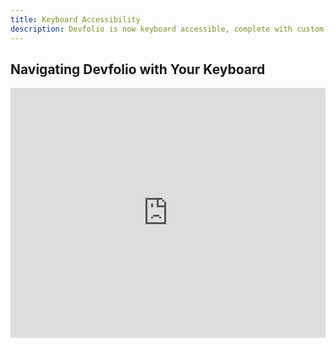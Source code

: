 ```yaml
---
title: Keyboard Accessibility
description: Devfolio is now keyboard accessible, complete with custom-built nav + shortcut components.
---
```


## Navigating Devfolio with Your Keyboard

<iframe
  width="100%"
  height="400"
  src="https://youtube.com/embed/G62Ha4yUtEk"
  title="Keyboard Accessibility on Devfolio"
  frameBorder="0"
  allow="accelerometer; autoplay; clipboard-write; encrypted-media; gyroscope; picture-in-picture"
  allowFullScreen
/>

### 🔍View All Keyboard Shortcuts

Press `?` on your keyboard anytime to bring up the **Keyboard Shortcuts** help dialog.

💡 Pro tip: If you hear your laptop fan spin up - it’s not stress, it’s excitement. You’re shortcutting your way to glory.


### 💾 Save Your Project

Once you're on the project submission page:

- Hit `CMD + S` to **Save your project**
- Want to save as a draft instead? Use `CMD + Shift + S`


### 📝 Save & Close Modal

Add your commit message and:

- Hit `CMD + Enter` to **Save & Close any modal**


### 👀 Preview Your Changes

- Press `CMD + P` to **Preview your project**


### 🚀 Use the Command Palette

Time to find a hackathon to submit your project!

- Press `CMD + K` to open the **Command Palette**
- Type the name of a hackathon (or use `Arrow Keys` to scroll) and press `Enter` to jump right in


### ⚡ Bonus: Power Navigation

- `Space` / `Enter` – Select options
- `Arrow Keys` – Move through lists and options
- `/` – Focus the **Search Bar**

<img src="/assets/keyboard.webp" alt="Keyboard accessibility" />

## 🧪 Example Flow

Let’s say you're editing a project:

1. Press `CMD + S` to save.
2. Enter your commit message.
3. Press `CMD + Enter` to confirm.
4. Want to double-check? Press `CMD + P` to preview.
5. Ready to submit? Hit `CMD + K`, find your hackathon, and go for it!


**Might be a good time to fire up the [🔗 MCP](https://nsb.dev/Devfolio_mcp_Guide) for that submission.**


---

Let your keyboard do the work, and ship faster on Devfolio. 🧑‍💻✨